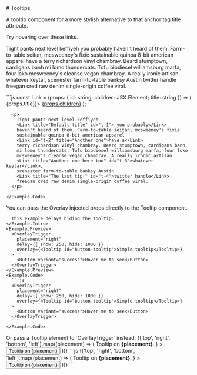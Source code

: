 
<GithubSource name="TooltipDocs.mdx" />
# Tooltips

<p class="lead">
  A tooltip component for a more stylish alternative to that anchor tag
  title attribute.
</p>

<div class="row gy-5 pt-3">

  <Example title="Example">
    <Example.Intro>
      Try hovering over these links.
    </Example.Intro>
    <Example.Preview>
      <p>
        Tight pants next level keffiyeh 
        <Link title="Default title" id="t-1"> you probably</Link>
        haven't heard of them. Farm-to-table seitan, mcsweeney's fixie
        sustainable quinoa 8-bit american apparel
        <Link id="t-2" title="Another one">have a</Link>
        terry richardson vinyl chambray. Beard stumptown, cardigans banh
        mi lomo thundercats. Tofu biodiesel williamsburg marfa, four loko
        mcsweeney's cleanse vegan chambray. A really ironic artisan
        <Link title="Another one here too" id="t-3">whatever keytar</Link>, 
        scenester farm-to-table banksy Austin
        <Link title="The last tip!" id="t-4">twitter handle</Link>
        freegan cred raw denim single-origin coffee viral.
      </p>
    </Example.Preview>
    <Example.Code>
      ```js
      const Link = (props: { id: string; children: JSX.Element; title: string }) => (
        <OverlayTrigger overlay={<Tooltip id={props.id}>{props.title}</Tooltip>}>
          <a href="#">{props.children}</a>
        </OverlayTrigger>
      );

      <p>
        Tight pants next level keffiyeh 
        <Link title="Default title" id="t-1"> you probably</Link>
        haven't heard of them. Farm-to-table seitan, mcsweeney's fixie
        sustainable quinoa 8-bit american apparel
        <Link id="t-2" title="Another one">have a</Link>
        terry richardson vinyl chambray. Beard stumptown, cardigans banh
        mi lomo thundercats. Tofu biodiesel williamsburg marfa, four loko
        mcsweeney's cleanse vegan chambray. A really ironic artisan
        <Link title="Another one here too" id="t-3">whatever keytar</Link>, 
        scenester farm-to-table banksy Austin
        <Link title="The last tip!" id="t-4">twitter handle</Link>
        freegan cred raw denim single-origin coffee viral.
      </p>
      ```
    </Example.Code>
  </Example>

  <Example title="Customize">
    <Example.Intro>
      You can pass the Overlay injected props directly to the Tooltip component.
      
      This example delays hiding the tooltip.
    </Example.Intro>
    <Example.Preview>
      <OverlayTrigger
        placement="right"
        delay={{ show: 250, hide: 1000 }}
        overlay={<Tooltip id="button-tooltip">Simple tooltip</Tooltip>}
      >
        <Button variant="success">Hover me to see</Button>
      </OverlayTrigger>
    </Example.Preview>
    <Example.Code>
      ```js
      <OverlayTrigger
        placement="right"
        delay={{ show: 250, hide: 1000 }}
        overlay={<Tooltip id="button-tooltip">Simple tooltip</Tooltip>}
      >
        <Button variant="success">Hover me to see</Button>
      </OverlayTrigger>
      ```
    </Example.Code>
  </Example>

  <Example>
    <Example.Intro>
      Or pass a Tooltip element to `OverlayTrigger` instead.
    </Example.Intro>
    <Example.Preview>
      <Stack direction="horizontal" gap={2}>
        {['top', 'right', 'bottom', 'left'].map((placement) => (
          <OverlayTrigger
            placement={placement}
            overlay={
              <Tooltip id={`tooltip-${placement}`}>
                Tooltip on <strong>{placement}</strong>.
              </Tooltip>
            }
          >
            <Button variant="secondary">Tooltip on {placement}</Button>
          </OverlayTrigger>
        ))}
      </Stack>
    </Example.Preview>
    <Example.Code>
      ```js
      <Stack direction="horizontal" gap={2}>
        {['top', 'right', 'bottom', 'left'].map((placement) => (
          <OverlayTrigger
            placement={placement}
            overlay={
              <Tooltip id={`tooltip-${placement}`}>
                Tooltip on <strong>{placement}</strong>.
              </Tooltip>
            }
          >
            <Button variant="secondary">Tooltip on {placement}</Button>
          </OverlayTrigger>
        ))}
      </Stack>
      ```
    </Example.Code>
  </Example>

  <TooltipApi />
</div>
